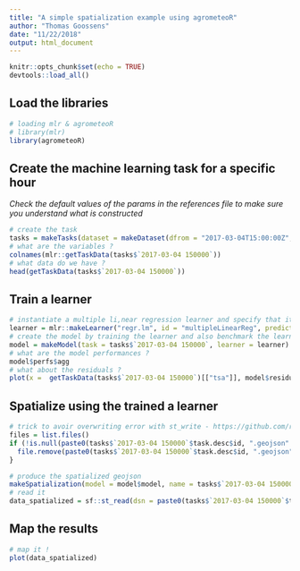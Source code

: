 ```yaml
---
title: "A simple spatialization example using agrometeoR"
author: "Thomas Goossens"
date: "11/22/2018"
output: html_document
---
```


```r
knitr::opts_chunk$set(echo = TRUE)
devtools::load_all()
```

## Load the libraries

```r
# loading mlr & agrometeoR
# library(mlr)
library(agrometeoR)
```


## Create the machine learning task for a specific hour
*Check the default values of the params in the references file to make sure you understand what is constructed* 
```r
# create the task
tasks = makeTasks(dataset = makeDataset(dfrom = "2017-03-04T15:00:00Z", dto = "2017-03-04T15:00:00Z", sensor = "tsa"), target = "tsa")
# what are the variables ? 
colnames(mlr::getTaskData(tasks$`2017-03-04 150000`))
# what data do we have ? 
head(getTaskData(tasks$`2017-03-04 150000`))
```

## Train a learner

```r
# instantiate a multiple li,near regression learner and specify that it must also provide se of preds
learner = mlr::makeLearner("regr.lm", id = "multipleLinearReg", predict.type = "se" )
# create the model by training the learner and also benchmark the learner with a LOO
model = makeModel(task = tasks$`2017-03-04 150000`, learner = learner)
# what are the model performances ? 
model$perfs$agg
# what about the residuals ? 
plot(x =  getTaskData(tasks$`2017-03-04 150000`)[["tsa"]], model$residuals[[1]])
```

## Spatialize using the trained a learner

```r
# trick to avoir overwriting error with st_write - https://github.com/r-spatial/sf/issues/274
files = list.files()
if (!is.null(paste0(tasks$`2017-03-04 150000`$task.desc$id, ".geojson" %in% files))) {
  file.remove(paste0(tasks$`2017-03-04 150000`$task.desc$id, ".geojson"))
}
```

```r
# produce the spatialized geojson
makeSpatialization(model = model$model, name = tasks$`2017-03-04 150000`$task.desc$id, path = "." )
# read it
data_spatialized = sf::st_read(dsn = paste0(tasks$`2017-03-04 150000`$task.desc$id, ".geojson"))
```

## Map the results
```r
# map it ! 
plot(data_spatialized)
```

